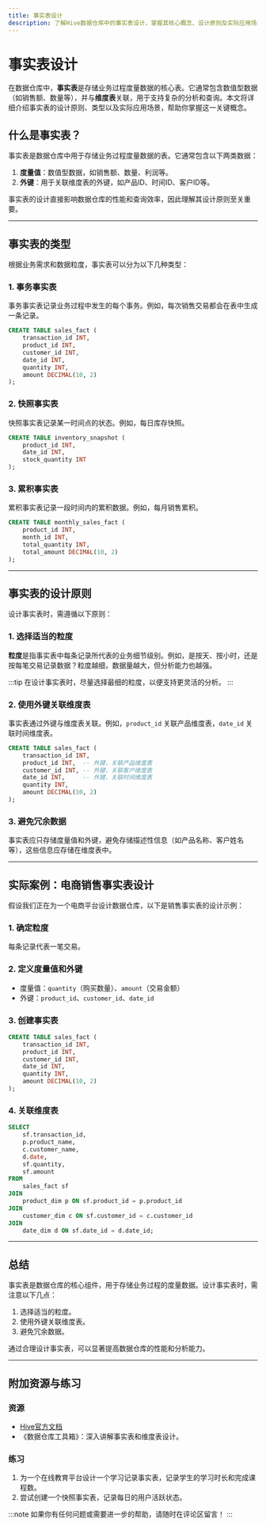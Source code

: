 ```yaml
---
title: 事实表设计
description: 了解Hive数据仓库中的事实表设计，掌握其核心概念、设计原则及实际应用场景。
---
```


# 事实表设计

在数据仓库中，**事实表**是存储业务过程度量数据的核心表。它通常包含数值型数据（如销售额、数量等），并与**维度表**关联，用于支持复杂的分析和查询。本文将详细介绍事实表的设计原则、类型以及实际应用场景，帮助你掌握这一关键概念。

## 什么是事实表？

事实表是数据仓库中用于存储业务过程度量数据的表。它通常包含以下两类数据：
1. **度量值**：数值型数据，如销售额、数量、利润等。
2. **外键**：用于关联维度表的外键，如产品ID、时间ID、客户ID等。

事实表的设计直接影响数据仓库的性能和查询效率，因此理解其设计原则至关重要。

---

## 事实表的类型

根据业务需求和数据粒度，事实表可以分为以下几种类型：

### 1. 事务事实表
事务事实表记录业务过程中发生的每个事务。例如，每次销售交易都会在表中生成一条记录。

```sql
CREATE TABLE sales_fact (
    transaction_id INT,
    product_id INT,
    customer_id INT,
    date_id INT,
    quantity INT,
    amount DECIMAL(10, 2)
);
```

### 2. 快照事实表
快照事实表记录某一时间点的状态。例如，每日库存快照。

```sql
CREATE TABLE inventory_snapshot (
    product_id INT,
    date_id INT,
    stock_quantity INT
);
```

### 3. 累积事实表
累积事实表记录一段时间内的累积数据。例如，每月销售累积。

```sql
CREATE TABLE monthly_sales_fact (
    product_id INT,
    month_id INT,
    total_quantity INT,
    total_amount DECIMAL(10, 2)
);
```

---

## 事实表的设计原则

设计事实表时，需遵循以下原则：

### 1. 选择适当的粒度
**粒度**是指事实表中每条记录所代表的业务细节级别。例如，是按天、按小时，还是按每笔交易记录数据？粒度越细，数据量越大，但分析能力也越强。

:::tip
在设计事实表时，尽量选择最细的粒度，以便支持更灵活的分析。
:::

### 2. 使用外键关联维度表
事实表通过外键与维度表关联。例如，`product_id` 关联产品维度表，`date_id` 关联时间维度表。

```sql
CREATE TABLE sales_fact (
    transaction_id INT,
    product_id INT,  -- 外键，关联产品维度表
    customer_id INT, -- 外键，关联客户维度表
    date_id INT,     -- 外键，关联时间维度表
    quantity INT,
    amount DECIMAL(10, 2)
);
```

### 3. 避免冗余数据
事实表应只存储度量值和外键，避免存储描述性信息（如产品名称、客户姓名等），这些信息应存储在维度表中。

---

## 实际案例：电商销售事实表设计

假设我们正在为一个电商平台设计数据仓库，以下是销售事实表的设计示例：

### 1. 确定粒度
每条记录代表一笔交易。

### 2. 定义度量值和外键
- 度量值：`quantity`（购买数量）、`amount`（交易金额）
- 外键：`product_id`、`customer_id`、`date_id`

### 3. 创建事实表
```sql
CREATE TABLE sales_fact (
    transaction_id INT,
    product_id INT,
    customer_id INT,
    date_id INT,
    quantity INT,
    amount DECIMAL(10, 2)
);
```

### 4. 关联维度表
```sql
SELECT 
    sf.transaction_id,
    p.product_name,
    c.customer_name,
    d.date,
    sf.quantity,
    sf.amount
FROM 
    sales_fact sf
JOIN 
    product_dim p ON sf.product_id = p.product_id
JOIN 
    customer_dim c ON sf.customer_id = c.customer_id
JOIN 
    date_dim d ON sf.date_id = d.date_id;
```

---

## 总结

事实表是数据仓库的核心组件，用于存储业务过程的度量数据。设计事实表时，需注意以下几点：
1. 选择适当的粒度。
2. 使用外键关联维度表。
3. 避免冗余数据。

通过合理设计事实表，可以显著提高数据仓库的性能和分析能力。

---

## 附加资源与练习

### 资源
- [Hive官方文档](https://hive.apache.org/)
- 《数据仓库工具箱》：深入讲解事实表和维度表设计。

### 练习
1. 为一个在线教育平台设计一个学习记录事实表，记录学生的学习时长和完成课程数。
2. 尝试创建一个快照事实表，记录每日的用户活跃状态。

:::note
如果你有任何问题或需要进一步的帮助，请随时在评论区留言！
:::